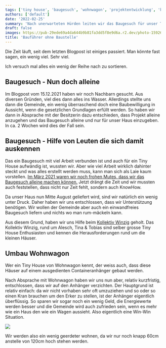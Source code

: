 ```yaml
---
tags: ['tiny house', 'baugesuch', 'wohnwagon', 'projektentwicklung', 'kollektiv winzig']
authors: ['default']
date: '2022-02-25'
summary: 'Nach unerwarteten Hürden leiten wir das Baugesuch für unser Tiny House nun allein ein. Unterstützung erhalten wir vom Kollektiv Winzig. Der geplante Umbau verzichtet auf den Anhänger.'
draft: false
images: https://pub-29ede69a4da644b9b81fa3dd5f8e9d6a.r2.dev/photo-1592620361408-9a6acd17ba49-scaled.webp
title: 'Bauführer ohne Baustelle'
---
```


Die Zeit läuft, seit dem letzten Blogpost ist einiges passiert. Man könnte
fast sagen, ein wenig viel. Sehr viel.

Ich versuch mal alles ein wenig der Reihe nach zu sortieren.

## Baugesuch - Nun doch alleine

Im Blogpost vom 15.12.2021 haben wir noch Nachbarn gesucht. Aus diversen
Gründen, viel dies dann alles ins Wasser. Allerdings stellte uns dann die
Gemeinde, ein wenig überraschend doch eine Baubewilligung in Aussicht, wenn
die gesetzlichen Grundlagen erfüllt werden. So haben wir dann in Absprache mit
der Besitzerin dazu entschieden, dass Projekt alleine anzugehen und das
Baugesuch alleine und nur für unser Haus einzugeben. In ca. 2 Wochen wird dies
der Fall sein.

## Baugesuch - Hilfe von Leuten die sich damit auskennen

Das ein Baugesuch mit viel Arbeit verbunden ist und auch für ein Tiny House
aufwändig ist, wussten wir. Aber wie viel Arbeit wirklich dahinter steckt und
was alles erstellt werden muss, kann man sich als Laie kaum vorstellen. [Im März 2021 waren wir noch frohen Mutes, dass wir das Baugesuch alleine machen
können.](https://www.kokomo.house/tiny-house/baugesuch-selber-machen-oder-hilfe-holen/) Jetzt drängt die Zeit und wir mussten auch feststellen, dass
nicht nur Zeit fehlt, sondern auch KnowHow.

Da unser Haus nun Mitte August geliefert wird, sind wir natürlich ein wenig
unter Druck. Daher haben wir uns entschlossen, dass wir Unterstützung
benötigen. Wir wollen der Gemeinde aber auch ein einwandfreies Baugesuch
liefern und nichts wo man rum-mäckeln kann.

Aus diesem Grund, haben wir uns Hilfe beim [Kollektiv Winzig](https://www.kollektiv-winzig.ch/) geholt. Das Kollektiv Winzig, rund
um Alesch, Tina & Tobias sind selber grosse Tiny House Enthusiasten und kennen
die Herausforderungen rund um die kleinen Häuser.

## Umbau Wohnwagon

Wer ein Tiny House von Wohnwagon kennt, der weiss auch, dass diese Häuser auf
einem ausgedienten Containeranhänger gebaut werden.

Nach Absprache mit Wohnwagon haben wir uns nun aber, relativ kurzfristig,
entschlossen, dass wir auf den Anhänger verzichten. Der Hauptgrund ist relativ
einfach: da wir nicht vorhaben sehr oft umzuziehen und so oder so einen Kran
brauchen um den Erker zu stellen, ist der Anhänger eigentlich überflüssig. So
sparen wir sogar noch ein wenig Geld, die Energiewerte werden besser und die
Gemeinde wird auch zufrieden sein, wenn es mehr wie ein Haus den wie ein Wagen
aussieht. Also eigentlich eine Win-Win Situation.

![]({IMAGE_PATH}/ohnewagen.webp)

Wir werden also ein wenig geerdeter wohnen, da wir nur noch knapp 60cm
anstelle von 120cm hoch stehen werden.
